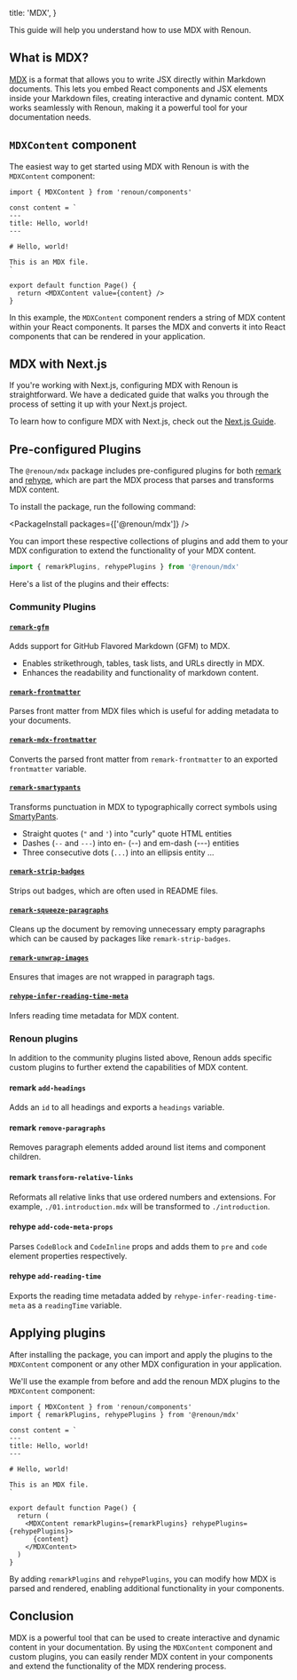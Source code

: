   title: 'MDX',
}

This guide will help you understand how to use MDX with Renoun.

## What is MDX?

[MDX](https://mdxjs.com/) is a format that allows you to write JSX directly within Markdown documents. This lets you embed React components and JSX elements inside your Markdown files, creating interactive and dynamic content. MDX works seamlessly with Renoun, making it a powerful tool for your documentation needs.

## `MDXContent` component

The easiest way to get started using MDX with Renoun is with the `MDXContent` component:

```tsx
import { MDXContent } from 'renoun/components'

const content = `
---
title: Hello, world!
---

# Hello, world!

This is an MDX file.
`

export default function Page() {
  return <MDXContent value={content} />
}
```

In this example, the `MDXContent` component renders a string of MDX content within your React components. It parses the MDX and converts it into React components that can be rendered in your application.

## MDX with Next.js

If you're working with Next.js, configuring MDX with Renoun is straightforward. We have a dedicated guide that walks you through the process of setting it up with your Next.js project.

To learn how to configure MDX with Next.js, check out the [Next.js Guide](/docs/frameworks/next).

## Pre-configured Plugins

The `@renoun/mdx` package includes pre-configured plugins for both [remark](https://remark.js.org/) and [rehype](https://unifiedjs.com/), which are part the MDX process that parses and transforms MDX content.

To install the package, run the following command:

<PackageInstall packages={['@renoun/mdx']} />

You can import these respective collections of plugins and add them to your MDX configuration to extend the functionality of your MDX content.

```ts
import { remarkPlugins, rehypePlugins } from '@renoun/mdx'
```

Here's a list of the plugins and their effects:

### Community Plugins

#### [`remark-gfm`](https://www.npmjs.com/package/remark-gfm)

Adds support for GitHub Flavored Markdown (GFM) to MDX.

- Enables strikethrough, tables, task lists, and URLs directly in MDX.
- Enhances the readability and functionality of markdown content.

#### [`remark-frontmatter`](https://www.npmjs.com/package/remark-frontmatter)

Parses front matter from MDX files which is useful for adding metadata to your documents.

#### [`remark-mdx-frontmatter`](https://www.npmjs.com/package/remark-mdx-frontmatter)

Converts the parsed front matter from `remark-frontmatter` to an exported `frontmatter` variable.

#### [`remark-smartypants`](https://www.npmjs.com/package/remark-smartypants)

Transforms punctuation in MDX to typographically correct symbols using [SmartyPants](https://daringfireball.net/projects/smartypants/).

- Straight quotes (`"` and `'`) into "curly" quote HTML entities
- Dashes (`--` and `---`) into en- (--) and em-dash (---) entities
- Three consecutive dots (`...`) into an ellipsis entity ...

#### [`remark-strip-badges`](https://www.npmjs.com/package/remark-strip-badges)

Strips out badges, which are often used in README files.

#### [`remark-squeeze-paragraphs`](https://www.npmjs.com/package/remark-squeeze-paragraphs)

Cleans up the document by removing unnecessary empty paragraphs which can be caused by packages like `remark-strip-badges`.

#### [`remark-unwrap-images`](https://www.npmjs.com/package/remark-unwrap-images)

Ensures that images are not wrapped in paragraph tags.

#### [`rehype-infer-reading-time-meta`](https://www.npmjs.com/package/rehype-infer-reading-time-meta)

Infers reading time metadata for MDX content.

### Renoun plugins

In addition to the community plugins listed above, Renoun adds specific custom plugins to further extend the capabilities of MDX content.

#### remark `add-headings`

Adds an `id` to all headings and exports a `headings` variable.

#### remark `remove-paragraphs`

Removes paragraph elements added around list items and component children.

#### remark `transform-relative-links`

Reformats all relative links that use ordered numbers and extensions. For example, `./01.introduction.mdx` will be transformed to `./introduction`.

#### rehype `add-code-meta-props`

Parses `CodeBlock` and `CodeInline` props and adds them to `pre` and `code` element properties respectively.

#### rehype `add-reading-time`

Exports the reading time metadata added by `rehype-infer-reading-time-meta` as a `readingTime` variable.

## Applying plugins

After installing the package, you can import and apply the plugins to the `MDXContent` component or any other MDX configuration in your application.

We'll use the example from before and add the renoun MDX plugins to the `MDXContent` component:

```tsx
import { MDXContent } from 'renoun/components'
import { remarkPlugins, rehypePlugins } from '@renoun/mdx'

const content = `
---
title: Hello, world!
---

# Hello, world!

This is an MDX file.
`

export default function Page() {
  return (
    <MDXContent remarkPlugins={remarkPlugins} rehypePlugins={rehypePlugins}>
      {content}
    </MDXContent>
  )
}
```

By adding `remarkPlugins` and `rehypePlugins`, you can modify how MDX is parsed and rendered, enabling additional functionality in your components.

## Conclusion

MDX is a powerful tool that can be used to create interactive and dynamic content in your documentation. By using the `MDXContent` component and custom plugins, you can easily render MDX content in your components and extend the functionality of the MDX rendering process.
